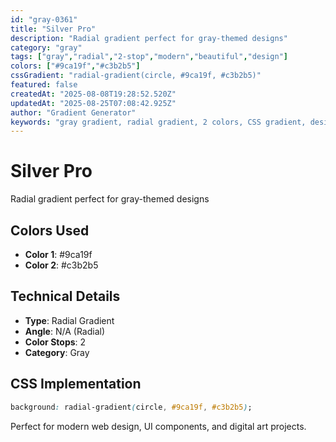 ```yaml
---
id: "gray-0361"
title: "Silver Pro"
description: "Radial gradient perfect for gray-themed designs"
category: "gray"
tags: ["gray","radial","2-stop","modern","beautiful","design"]
colors: ["#9ca19f","#c3b2b5"]
cssGradient: "radial-gradient(circle, #9ca19f, #c3b2b5)"
featured: false
createdAt: "2025-08-08T19:28:52.520Z"
updatedAt: "2025-08-25T07:08:42.925Z"
author: "Gradient Generator"
keywords: "gray gradient, radial gradient, 2 colors, CSS gradient, design, #9ca19f, #c3b2b5"
---
```


# Silver Pro

Radial gradient perfect for gray-themed designs

## Colors Used
- **Color 1**: #9ca19f
- **Color 2**: #c3b2b5

## Technical Details
- **Type**: Radial Gradient
- **Angle**: N/A (Radial)
- **Color Stops**: 2
- **Category**: Gray

## CSS Implementation
```css
background: radial-gradient(circle, #9ca19f, #c3b2b5);
```

Perfect for modern web design, UI components, and digital art projects.
